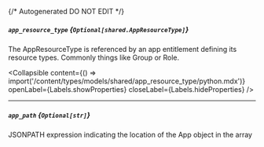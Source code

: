 {/* Autogenerated DO NOT EDIT  */}

##### `app_resource_type` *{`Optional[shared.AppResourceType]`}*
The AppResourceType is referenced by an app entitlement defining its resource types. Commonly things like Group or Role.

<Collapsible content={() => import('/content/types/models/shared/app_resource_type/python.mdx')} openLabel={Labels.showProperties} closeLabel={Labels.hideProperties} />


---
##### `app_path` *{`Optional[str]`}*
JSONPATH expression indicating the location of the App object in the  array


